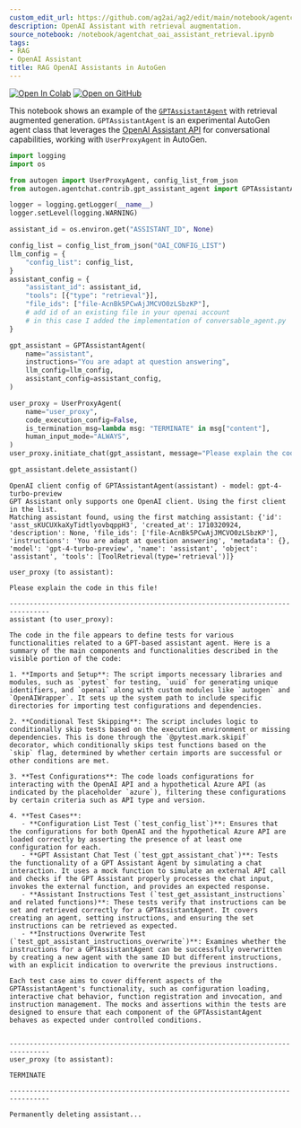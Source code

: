 ```yaml
---
custom_edit_url: https://github.com/ag2ai/ag2/edit/main/notebook/agentchat_oai_assistant_retrieval.ipynb
description: OpenAI Assistant with retrieval augmentation.
source_notebook: /notebook/agentchat_oai_assistant_retrieval.ipynb
tags:
- RAG
- OpenAI Assistant
title: RAG OpenAI Assistants in AutoGen
---
```


<a href="https://colab.research.google.com/github/ag2ai/ag2/blob/main/notebook/agentchat_oai_assistant_retrieval.ipynb" class="colab-badge" target="_blank"><img noZoom src="https://colab.research.google.com/assets/colab-badge.svg" alt="Open In Colab" /></a>
<a href="https://github.com/ag2ai/ag2/blob/main/notebook/agentchat_oai_assistant_retrieval.ipynb" class="github-badge" target="_blank"><img noZoom src="https://img.shields.io/badge/Open%20on%20GitHub-grey?logo=github" alt="Open on GitHub" /></a>




This notebook shows an example of the
[`GPTAssistantAgent`](https://github.com/ag2ai/ag2/blob/main/autogen/agentchat/contrib/gpt_assistant_agent.py)
with retrieval augmented generation. `GPTAssistantAgent` is an
experimental AutoGen agent class that leverages the [OpenAI Assistant
API](https://platform.openai.com/docs/assistants/overview) for
conversational capabilities, working with `UserProxyAgent` in AutoGen.

```python
import logging
import os

from autogen import UserProxyAgent, config_list_from_json
from autogen.agentchat.contrib.gpt_assistant_agent import GPTAssistantAgent

logger = logging.getLogger(__name__)
logger.setLevel(logging.WARNING)

assistant_id = os.environ.get("ASSISTANT_ID", None)

config_list = config_list_from_json("OAI_CONFIG_LIST")
llm_config = {
    "config_list": config_list,
}
assistant_config = {
    "assistant_id": assistant_id,
    "tools": [{"type": "retrieval"}],
    "file_ids": ["file-AcnBk5PCwAjJMCVO0zLSbzKP"],
    # add id of an existing file in your openai account
    # in this case I added the implementation of conversable_agent.py
}

gpt_assistant = GPTAssistantAgent(
    name="assistant",
    instructions="You are adapt at question answering",
    llm_config=llm_config,
    assistant_config=assistant_config,
)

user_proxy = UserProxyAgent(
    name="user_proxy",
    code_execution_config=False,
    is_termination_msg=lambda msg: "TERMINATE" in msg["content"],
    human_input_mode="ALWAYS",
)
user_proxy.initiate_chat(gpt_assistant, message="Please explain the code in this file!")

gpt_assistant.delete_assistant()
```

``` text
OpenAI client config of GPTAssistantAgent(assistant) - model: gpt-4-turbo-preview
GPT Assistant only supports one OpenAI client. Using the first client in the list.
Matching assistant found, using the first matching assistant: {'id': 'asst_sKUCUXkaXyTidtlyovbqppH3', 'created_at': 1710320924, 'description': None, 'file_ids': ['file-AcnBk5PCwAjJMCVO0zLSbzKP'], 'instructions': 'You are adapt at question answering', 'metadata': {}, 'model': 'gpt-4-turbo-preview', 'name': 'assistant', 'object': 'assistant', 'tools': [ToolRetrieval(type='retrieval')]}
```

``` text
user_proxy (to assistant):

Please explain the code in this file!

--------------------------------------------------------------------------------
assistant (to user_proxy):

The code in the file appears to define tests for various functionalities related to a GPT-based assistant agent. Here is a summary of the main components and functionalities described in the visible portion of the code:

1. **Imports and Setup**: The script imports necessary libraries and modules, such as `pytest` for testing, `uuid` for generating unique identifiers, and `openai` along with custom modules like `autogen` and `OpenAIWrapper`. It sets up the system path to include specific directories for importing test configurations and dependencies.

2. **Conditional Test Skipping**: The script includes logic to conditionally skip tests based on the execution environment or missing dependencies. This is done through the `@pytest.mark.skipif` decorator, which conditionally skips test functions based on the `skip` flag, determined by whether certain imports are successful or other conditions are met.

3. **Test Configurations**: The code loads configurations for interacting with the OpenAI API and a hypothetical Azure API (as indicated by the placeholder `azure`), filtering these configurations by certain criteria such as API type and version.

4. **Test Cases**:
   - **Configuration List Test (`test_config_list`)**: Ensures that the configurations for both OpenAI and the hypothetical Azure API are loaded correctly by asserting the presence of at least one configuration for each.
   - **GPT Assistant Chat Test (`test_gpt_assistant_chat`)**: Tests the functionality of a GPT Assistant Agent by simulating a chat interaction. It uses a mock function to simulate an external API call and checks if the GPT Assistant properly processes the chat input, invokes the external function, and provides an expected response.
   - **Assistant Instructions Test (`test_get_assistant_instructions` and related functions)**: These tests verify that instructions can be set and retrieved correctly for a GPTAssistantAgent. It covers creating an agent, setting instructions, and ensuring the set instructions can be retrieved as expected.
   - **Instructions Overwrite Test (`test_gpt_assistant_instructions_overwrite`)**: Examines whether the instructions for a GPTAssistantAgent can be successfully overwritten by creating a new agent with the same ID but different instructions, with an explicit indication to overwrite the previous instructions.

Each test case aims to cover different aspects of the GPTAssistantAgent's functionality, such as configuration loading, interactive chat behavior, function registration and invocation, and instruction management. The mocks and assertions within the tests are designed to ensure that each component of the GPTAssistantAgent behaves as expected under controlled conditions.


--------------------------------------------------------------------------------
user_proxy (to assistant):

TERMINATE

--------------------------------------------------------------------------------
```

``` text
Permanently deleting assistant...
```

